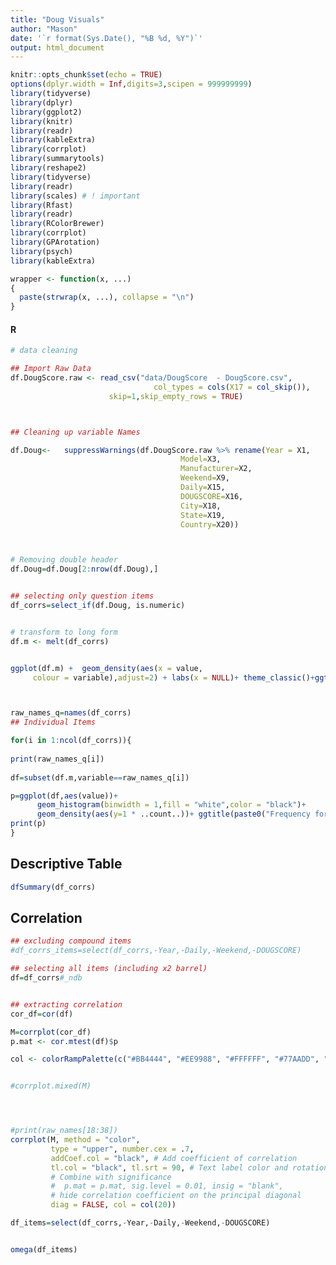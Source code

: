 ```yaml
---
title: "Doug Visuals"
author: "Mason"
date: '`r format(Sys.Date(), "%B %d, %Y")`'
output: html_document
---
```


```r
knitr::opts_chunk$set(echo = TRUE)
options(dplyr.width = Inf,digits=3,scipen = 999999999)
library(tidyverse)
library(dplyr)
library(ggplot2)
library(knitr)
library(readr)
library(kableExtra)
library(corrplot)
library(summarytools)
library(reshape2)
library(tidyverse)
library(readr)
library(scales) # ! important
library(Rfast)
library(readr)
library(RColorBrewer)
library(corrplot)
library(GPArotation)
library(psych)
library(kableExtra)

wrapper <- function(x, ...) 
{
  paste(strwrap(x, ...), collapse = "\n")
}
```


#### R 

```r

# data cleaning

## Import Raw Data
df.DougScore.raw <- read_csv("data/DougScore  - DougScore.csv",
                                col_types = cols(X17 = col_skip()),
                      skip=1,skip_empty_rows = TRUE)



## Cleaning up variable Names

df.Doug<-   suppressWarnings(df.DougScore.raw %>% rename(Year = X1,
                                      Model=X3,
                                      Manufacturer=X2,
                                      Weekend=X9,
                                      Daily=X15,
                                      DOUGSCORE=X16,
                                      City=X18,
                                      State=X19,
                                      Country=X20))



# Removing double header
df.Doug=df.Doug[2:nrow(df.Doug),]


## selecting only question items
df_corrs=select_if(df.Doug, is.numeric)


# transform to long form
df.m <- melt(df_corrs)


ggplot(df.m) +  geom_density(aes(x = value,
     colour = variable),adjust=2) + labs(x = NULL)+ theme_classic()+ggtitle("Density Distributions for all individual items")



raw_names_q=names(df_corrs)
## Individual Items

for(i in 1:ncol(df_corrs)){
 
print(raw_names_q[i]) 
  
df=subset(df.m,variable==raw_names_q[i])

p=ggplot(df,aes(value))+
      geom_histogram(binwidth = 1,fill = "white",color = "black")+
      geom_density(aes(y=1 * ..count..))+ ggtitle(paste0("Frequency for question ",i))+labs(subtitle=wrapper(raw_names_q[i], width = 90))
print(p)
}

```


## Descriptive Table

```r
dfSummary(df_corrs)
```


## Correlation
```r

## excluding compound items
#df_corrs_items=select(df_corrs,-Year,-Daily,-Weekend,-DOUGSCORE)

## selecting all items (including x2 barrel)
df=df_corrs#_ndb


## extracting correlation
cor_df=cor(df)

M=corrplot(cor_df)
p.mat <- cor.mtest(df)$p

col <- colorRampPalette(c("#BB4444", "#EE9988", "#FFFFFF", "#77AADD", "#4477AA"))


#corrplot.mixed(M)




#print(raw_names[18:38])
corrplot(M, method = "color",
         type = "upper", number.cex = .7,
         addCoef.col = "black", # Add coefficient of correlation
         tl.col = "black", tl.srt = 90, # Text label color and rotation
         # Combine with significance
         #  p.mat = p.mat, sig.level = 0.01, insig = "blank", 
         # hide correlation coefficient on the principal diagonal
         diag = FALSE, col = col(20))

df_items=select(df_corrs,-Year,-Daily,-Weekend,-DOUGSCORE)


omega(df_items)
```

